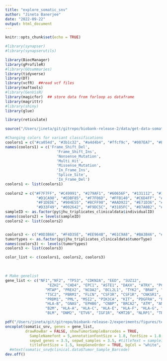 ```yaml
---
title: "explore_somatic_snv"
author: "Jineta Banerjee"
date: "2022-09-22"
output: html_document
---
```


```r
knitr::opts_chunk$set(echo = TRUE)
```

```r

#library(synapser)
#library(synapserutils)

library(BiocManager)
library(gProfileR)
#library(GOsummaries)
library(tidyverse)
library(DT)
library(vcfR)  ##read vcf files
library(maftools)
#library(GenVisR)
library(magicfor)  ## store data from forloop as dataframe
library(magrittr)
#library(shiny)
library(glue)

library(reticulate)

```

```r

source("/Users/jineta/git/gitrepo/biobank-release-2/data/get-data-somatic-snv.Rmd")
```

```r

#Changing colors for variant classifications 
coolors1 = c("#ca054d", "#3b1c32", "#a4d4b4", "#ffcf9c", "#007EA7", "#EAF27C", "#F2AA7E", "#9984D4", "#C5979D")
names(coolors1) = c('Frame_Shift_Del',
                       'Frame_Shift_Ins',
                       'Nonsense_Mutation', 
                       'Multi_Hit', 
                       'Missense_Mutation',
                       'In_Frame_Ins', 
                       'Splice_Site', 
                       'In_Frame_Del')
coolors1 <- list(coolors1)
                       
coolors2 = c("#F7F7FF", "#C49991", "#279AF1", "#60656F", "#131112", "#1F2041", "#4B3F72", "#69306D", "#0E103D",
              "#D1CA98", "#EDBF85", "#F7F06D", "#FFB140", "#C6D4FF", "#7A82AB", "#942911", "#012A36", "#7E52A0", 
              "#F1DEDE", "#904E55", "#8CFF98", "#AAD922", "#E71D36", "#A1674A", "#8EE3F5", "#70CAD1", "#3E517A", 
              "#D33F49", "#002642", "#F9DC5C", "#3185FC", "#87A0B2", "#5BC0BE", "#7371FC", "#D9C5B2", "#F1D302", "#FE7F2D")
sampleID <- as.factor(py$jhu_triplicates_clinicaldata$individualID)
names(coolors2) = levels(sampleID)
coolors2 <- list(coolors2)


coolors3 <- c("#0D3B66", "#F4D35E", "#EE964B", "#61C9A8", "#BA3B46", "#f05365")
tumortypes <- as.factor(py$jhu_triplicates_clinicaldata$tumorType)
names(coolors3) <- levels(tumortypes)
coolors3 <- list(coolors3)

color_list <- c(coolors1, coolors2, coolors3)

```
&nbsp;

```r

# Make genelist
gene_list <- c("NF1","NF2", "TP53", "CDKN2A", "EED", "SUZ12",
                   "EZH2", "CHD4", "EPC1", "ASTE1", "DAXX", "ATRX", "PCLO", "SPRED1",
                  "MTAP", "PREX2", "NCOA2", "BCL2L1", "TYK2", "BRAF", "ERBB1", "LRP1B", "MSH3", "USP9X",
                  "TSC2", "PBRM1", "FLCN", "CSF3R", "CSF1R", "CNKSR1", "ATR", "SETDB1", "RNF43", "RAD21","PTPN11",
                  "PRDM1", "PML", "MSI2", "PIK3CA", "KIT", "PDGFRA", "FGFR1", "RASSF9", "TGFB1",
                  "HLA-B", "GNAS", "EPHB6", "CNBP", "BRCA2", "ATM", "AMER1", "BRAF1", "PMS2",
                  "B2M", "HLA-A", "HLA-C", "HLA-E", "HLA-F", "HLA-G", "HLA-H", "TAP2", "STK11",
                  "BLM", "DNM2", "ETV6", "IGF1R", "KMT2B", "NLRP1", "TRAF3", "CCN6")

```

```r

pdf("/Users/jineta/git/gitrepo/biobank-release-2/experiments/figures/test-oncoplot.pdf")
oncoplot(somatic_snv, genes = gene_list, 
         drawRowBar = FALSE, showTumorSampleBarcodes = TRUE,
           SampleNamefont = 5,annotationFontSize = 1.8, fontSize = 1.8,legendFontSize = 1.8,
           sepwd_genes = 3.5, sepwd_samples = 3.5, #titleText = sampleID,
           titleFontSize = 1.5, keepGeneOrder = TRUE, bgCol = "white", borderCol = "white", fill = TRUE)
  #mtext(somatic_snv@clinical.data$Tumor_Sample_Barcode)
dev.off()

```